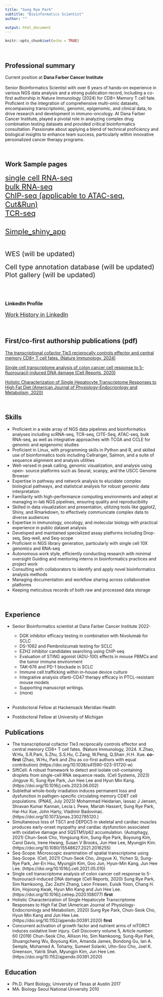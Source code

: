 ```yaml
---
title: "Sung Rye Park"
subtitle: "Bioinformatics Scientist"
author: ""

output: html_document
---
```


```r
knitr::opts_chunk$set(echo = TRUE)
```
<br>

## Professional summary  

Current position at  **Dana Farber Cancer Institute**  
<br>
Senior Bioinformatics Scientist with over 6 years of hands-on experience in various NGS data analysis and a strong publication record, including a co-first authorship in Nature Immunology (2024) for CD8+ Memory T cell fate. Proficient in the integration of comprehensive multi-omic datasets, encompassing transcriptomic, genomic, epigenomic, and clinical data, to drive research and development in immuno-oncology. At Dana Farber Cancer Institute, played a pivotal role in analyzing complex drug combination testing datasets and provided critical bioinformatics consultation. Passionate about applying a blend of technical proficiency and biological insights to enhance team success, particularly within innovative personalized cancer therapy programs.    

<br>

## Work Sample pages  

<a href="samplePages/scRNAseq.html" style="font-size: 24px;">single cell RNA-seq</a><br>
<a href="samplePages/RNAseq.html" style="font-size: 24px;">bulk RNA-seq</a><br>
<a href="samplePages/ChIP_seq.html" style="font-size: 24px;">ChIP-seq (applicable to ATAC-seq, Cut&Run)</a><br>
<a href="samplePages/TCR_seq.html" style="font-size: 24px;">TCR-seq</a><br>

<br>
<a href="samplePages/Simple_RShiny_app_gene_gene_scatterplot.html" style="font-size: 24px;">Simple_shiny_app</a><br>

<br>

<span style="font-size: 22px;">WES (will be updated)</span><br>
<br>
<span style="font-size: 22px;">Cell type annotation database (will be updated)</span><br> 
<span style="font-size: 22px;">Plot gallery (will be updated) </span><br>  

<br><br>


### LinkedIn Profile   

<a href="https://www.linkedin.com/in/sung-rye-park-8a130098/" style="font-size: 18px;">Work History in LinkedIn</a><br>
<br><br>

## First/co-first authorship publications (pdf)  

<a href="info/papers/NI_Sung_s41590-023-01720-w_reduced_size2.pdf" style="font-size: 14px;">The transcriptional cofactor Tle3 reciprocally controls effector and central memory CD8+ T cell fates. (Nature Immunology, 2024)</a><br>

<a href="info/papers/CellReports.2020.Sung_reduced_size2.pdf" style="font-size: 14px;">Single cell transcriptome analysis of colon cancer cell response to 5-fluorouracil-induced DNA damage (Cell Reports, 2020)</a><br>

<a href="info/papers/American_Journal_of_Physiology.2020.Sung_reduced_size.pdf" style="font-size: 14px;">Holistic Characterization of Single Hepatocyte Transcriptome Responses to High Fat Diet (American Journal of Physiology-Endocrionlogy and Metabolism, 2020)</a><br>



<br>

## Skills 
* Proficient in a wide array of NGS data pipelines and bioinformatics analyses including scRNA-seq, TCR-seq, CITE-Seq, ATAC-seq, bulk RNA-seq, as well as integrative approaches with TCGA and CCLE for genomic and epigenomic studies 
* Proficient in Linux, with programming skills in Python and R, and skilled use of bioinformatics tools including Cellranger, Salmon, and a suite of sequence alignment and analysis utilities 
* Well-versed in peak calling, genomic visualization, and analysis using open- source platforms such as Seurat, scanpy, and the USCC Genome Browser
* Expertise in pathway and network analysis to elucidate complex biological pathways, and statistical analysis for robust genomic data interpretation
* Familiarity with high-performance computing environments and adept at managing in-lab NGS pipelines, ensuring quality and reproducibility 
* Skilled in data visualization and presentation, utilizing tools like ggplot2, Shiny, and Rmarkdown, to effectively communicate complex data to diverse audiences 
* Expertise in immunology, oncology, and molecular biology with practical experience in public dataset analysis 
* Developed and maintained specialized assay platforms including Drop-seq, Seq-well, and Seq-scope
* Proficient in NGS library generation, particularly with single cell 10X genomics and RNA-seq
* Autonomous work style, efficiently conducting research with minimal oversight
Guiding and mentoring interns in bioinformatics practices and project work
* Consulting with collaborators to identify and apply novel bioinformatics analysis methods
* Managing documentation and workflow sharing across collaborative platforms
* Keeping meticulous records of both raw and processed data storage

<br>

## Experience
* Senior Bioinformatics scientist at Dana Farber Cancer Institute 2022-  

  - DGK inhibitor efficacy testing in combination with Nivolumab for SCLC     
  - DS-1062 and Pembrolizumab testing for SCLC   
  - EZH2 inhibitor candidates searching using ChIP-seq   
  - Evaluation of STING agonist (ADU-100) effects in mouse PBMCs and the tumor immune environment   
  - TAK-676 and PD-1 blockade in SCLC   
  - Immune cell trafficking within in-house device culture   
  - Integrative analysis ofanti-CD47 therapy efficacy in PTCL-resistant mouse models   
  - Supporting manuscript writings.  
  - (more)
<br><br>

* Postdoctoral Fellow at Hackensack Meridian Health 
* Postdoctoral Fellow at University of Michigan

## Publications 
* The transcriptional cofactor Tle3 reciprocally controls effector and central memory CD8+ T cell fates. (Nature Immunology, 2024. X.Zhao, W.Hu, S.R.Park, S.Zhu, S.S.Hu, C.Zang, W.Peng, Q.Shan ,H.H. Xue. **co-first** (Zhao, W.Hu, Park and Zhu as co-first authors with equal contribution) (https://doi.org/10.1038/s41590-023-01720-w)
* SiftCell: A robust framework to detect and isolate cell-containing droplets from single-cell RNA sequence reads. (Cell Systems, 2023) Jingyue Xi, Sung Rye Park, Jun Hee Lee and Hyun Min Kang. (https://doi.org/10.1016/j.cels.2023.06.002)
* Sublethal whole-body irradiation induces permanent loss and dysfunction in pathgen-specific circulating memory CD8T cell populations. (PNAS, July 2023) Mohammad Heidarian, Iassac J Jensen, Shravan Kumar Kannan, Lecia L Pewe, Mariah Hassert, Sung Rye Park, Hai-Hui Xue, John Harty, Vladimir Badovinac. (https://doi.org/10.1073/pnas.2302785120.)
* Simultaneous loss of TSC1 and DEPDC5 in skeletal and cardiac muscles produces early-onset myopathy and cardiac dysfunction associated with oxidative damage and SQSTM1/p62 accumulation. (Autophagy, 2021) Chun-Seok Cho, Yongsung Kim, Sung-Rye Park, Boyoung Kim, Carol Davis, Irene Hwang, Susan V Brooks, Jun Hee Lee, Myungjin Kim. (https://doi.org/10.1080/15548627.2021.2016255)
* Seq-Scope: Microscopic examination of spatial transcriptome using Seq-Scope. (Cell, 2021) Chun-Seok Cho, Jingyue Xi, Yichen Si, Sung-Rye Park, Jer-En Hsu, Myungjin Kim, Goo Jun, Hyun-Min Kang, Jun Hee Lee. (https://doi.org/10.1016/j.cell.2021.05.010)
* Single cell transcriptome analysis of colon cancer cell response to 5-fluorouracil-induced DNA damage (Cell Reports, 2020) Sung Rye Park, Sim Namkoong, Zac Zezhi Zhang, Leon Friesen, Euisik Yoon, Chang H. Kim, Hojoong Kwak, Hyun Min Kang and Jun Hee Lee. (https://doi.org/10.1016/j.celrep.2020.108077)  **first**
* Holistic Characterization of Single Hepatocyte Transcriptome Responses to High Fat Diet (American Journal of Physiology-Endocrionlogy and Metabolism, 2020) Sung Rye Park, Chun-Seok Cho, Hyun Min Kang and Jun Hee Lee. (https://doi.org/10.1152/ajpendo.00391.2020)  **first**
* Concurrent activation of growth factor and nutrient arms of mTORC1 induces oxidative liver injury. Cell Discovery volume 5, Article number: 60 (2019) Chun-Seok Cho, Allison Ho, Sim Namkoong, Sung-Rye Park, Shuangcheng Wu, Boyoung Kim, Amanda James, Bondong Gu, Ian A. Semple, Mohamed A. Tohamy, Sumeet Solanki, Uhn-Soo Cho, Joel K. Greenson, Yatrik Shah, Myungjin Kim, Jun Hee Lee. (https://doi.org/10.1152/ajpendo.00391.2020)



## Education
* Ph.D. Plant Biology, University of Texas at Austin 2017
* MA. Biology Seoul National University 2010   

<br><br>